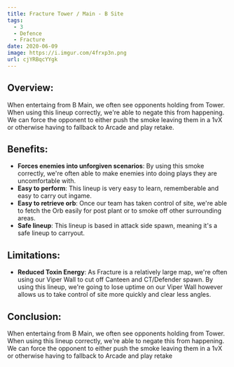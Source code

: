 ```yaml
---
title: Fracture Tower / Main - B Site
tags:
  - 3
  - Defence
  - Fracture
date: 2020-06-09
image: https://i.imgur.com/4frxp3n.png
url: cjYRBqcYYgk
---
```


## Overview:

When entertaing from B Main, we often see opponents holding from
Tower. When using this lineup correctly, we're able to negate
this from happening. We can force the opponent to either push the
smoke leaving them in a 1vX or otherwise having to fallback to
Arcade and play retake.

## Benefits:

- **Forces enemies into unforgiven scenarios**: By using this
  smoke correctly, we're often able to make enemies into doing
  plays they are uncomfortable with.
- **Easy to perform**: This lineup is very easy to learn,
  rememberable and easy to carry out ingame.
- **Easy to retrieve orb**: Once our team has taken control of
  site, we're able to fetch the Orb easily for post plant or to
  smoke off other surrounding areas.
- **Safe lineup**: This lineup is based in attack side spawn,
  meaning it's a safe lineup to carryout.

## Limitations:

- **Reduced Toxin Energy**: As Fracture is a relatively large
  map, we're often using our Viper Wall to cut off Canteen and
  CT/Defender spawn. By using this lineup, we're going to lose
  uptime on our Viper Wall however allows us to take control of
  site more quickly and clear less angles.

## Conclusion:

When entertaing from B Main, we often see opponents holding from
Tower. When using this lineup correctly, we're able to negate
this from happening. We can force the opponent to either push the
smoke leaving them in a 1vX or otherwise having to fallback to
Arcade and play retake
